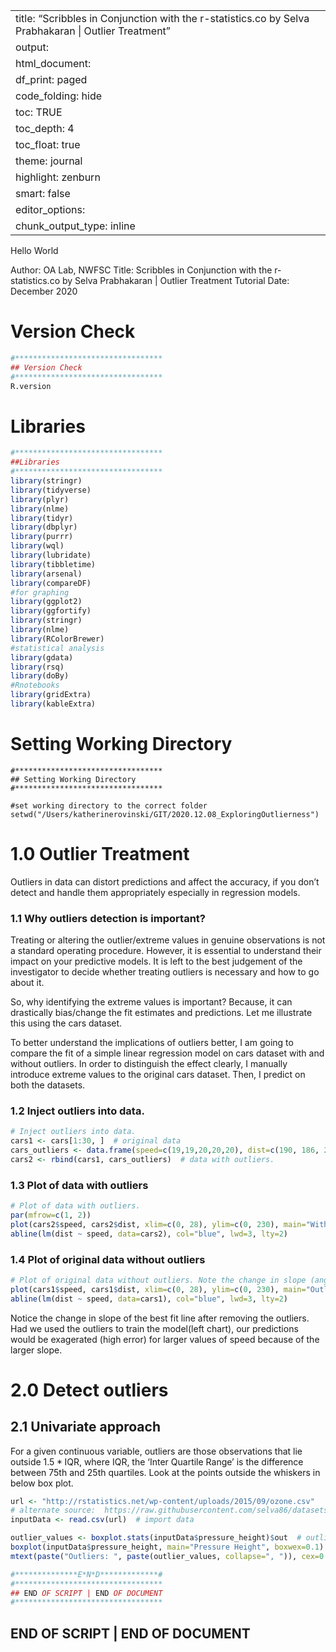 
---
title: "Scribbles in Conjunction with the r-statistics.co by Selva Prabhakaran | Outlier Treatment"
output:
 html_document:
    df_print: paged
    code_folding: hide
    toc: TRUE
    toc_depth: 4
    toc_float: true
    theme: journal
    highlight: zenburn
    smart: false
editor_options: 
  chunk_output_type: inline
---

Hello World

Author: OA Lab, NWFSC
Title: Scribbles in Conjunction with the r-statistics.co by Selva Prabhakaran | Outlier Treatment Tutorial
Date: December 2020


# Version Check
```r
#*********************************
## Version Check
#********************************* 
R.version

```


# Libraries
```r
#*********************************
##Libraries
#********************************* 
library(stringr)
library(tidyverse)
library(plyr)
library(nlme)
library(tidyr)
library(dbplyr)
library(purrr)
library(wql)
library(lubridate)
library(tibbletime)
library(arsenal)
library(compareDF)
#for graphing
library(ggplot2)
library(ggfortify)
library(stringr)
library(nlme)
library(RColorBrewer)
#statistical analysis
library(gdata)
library(rsq)
library(doBy)
#Rnotebooks 
library(gridExtra)
library(kableExtra)

```



# Setting Working Directory
```r.
#*********************************
## Setting Working Directory
#*********************************

#set working directory to the correct folder
setwd("/Users/katherinerovinski/GIT/2020.12.08_ExploringOutlierness")
```






# 1.0 Outlier Treatment
Outliers in data can distort predictions and affect the accuracy, 
if you don’t detect and handle them appropriately especially in regression models.

### 1.1 Why outliers detection is important?
Treating or altering the outlier/extreme values in genuine observations 
is not a standard operating procedure. However, it is essential to 
understand their impact on your predictive models. It is left to the 
best judgement of the investigator to decide whether treating outliers 
is necessary and how to go about it.

So, why identifying the extreme values is important? Because, it can 
drastically bias/change the fit estimates and predictions. Let me 
illustrate this using the cars dataset.

To better understand the implications of outliers better, I am going to 
compare the fit of a simple linear regression model on cars dataset with 
and without outliers. In order to distinguish the effect clearly, 
I manually introduce extreme values to the original cars dataset. Then, 
I predict on both the datasets.

### 1.2 Inject outliers into data.
```r
# Inject outliers into data.
cars1 <- cars[1:30, ]  # original data
cars_outliers <- data.frame(speed=c(19,19,20,20,20), dist=c(190, 186, 210, 220, 218))  # introduce outliers.
cars2 <- rbind(cars1, cars_outliers)  # data with outliers.
```



### 1.3 Plot of data with outliers
```r
# Plot of data with outliers.
par(mfrow=c(1, 2))
plot(cars2$speed, cars2$dist, xlim=c(0, 28), ylim=c(0, 230), main="With Outliers", xlab="speed", ylab="dist", pch="*", col="red", cex=2)
abline(lm(dist ~ speed, data=cars2), col="blue", lwd=3, lty=2)
```



### 1.4 Plot of original data without outliers
```r
# Plot of original data without outliers. Note the change in slope (angle) of best fit line.
plot(cars1$speed, cars1$dist, xlim=c(0, 28), ylim=c(0, 230), main="Outliers removed \n A much better fit!", xlab="speed", ylab="dist", pch="*", col="red", cex=2)
abline(lm(dist ~ speed, data=cars1), col="blue", lwd=3, lty=2)
```



Notice the change in slope of the best fit line after removing the outliers. Had we used the outliers to train the model(left chart), our predictions would be exagerated (high error) for larger values of speed because of the larger slope.


# 2.0 Detect outliers

## 2.1 Univariate approach
For a given continuous variable, outliers are those observations that lie outside 1.5 * IQR, where IQR, the ‘Inter Quartile Range’ is the difference between 75th and 25th quartiles. Look at the points outside the whiskers in below box plot.

```r
url <- "http://rstatistics.net/wp-content/uploads/2015/09/ozone.csv"  
# alternate source:  https://raw.githubusercontent.com/selva86/datasets/master/ozone.csv
inputData <- read.csv(url)  # import data

outlier_values <- boxplot.stats(inputData$pressure_height)$out  # outlier values.
boxplot(inputData$pressure_height, main="Pressure Height", boxwex=0.1)
mtext(paste("Outliers: ", paste(outlier_values, collapse=", ")), cex=0.6)
```



















```r
#**************E*N*D*************# 
#*********************************
## END OF SCRIPT | END OF DOCUMENT 
#*********************************
```


## END OF SCRIPT | END OF DOCUMENT



